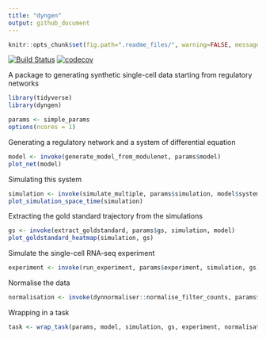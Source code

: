 ```yaml
---
title: "dyngen"
output: github_document
---
```


```r
knitr::opts_chunk$set(fig.path=".readme_files/", warning=FALSE, message=FALSE, error=FALSE, echo = TRUE)
```

[![Build Status](https://travis-ci.com/Zouter/dyngen.svg?token=pzNqJjk3yapU1Hk7sDg8&branch=master)](https://travis-ci.com/Zouter/dyngen) [![codecov](https://codecov.io/gh/Zouter/dyngen/branch/master/graph/badge.svg?token=IGVryyPFpI)](https://codecov.io/gh/Zouter/dyngen)

A package to generating synthetic single-cell data starting from regulatory networks

```r
library(tidyverse)
library(dyngen)

params <- simple_params
options(ncores = 1)
```

Generating a regulatory network and a system of differential equation
```r
model <- invoke(generate_model_from_modulenet, params$model)
plot_net(model)
```

Simulating this system 
```r
simulation <- invoke(simulate_multiple, params$simulation, model$system)
plot_simulation_space_time(simulation)
```

Extracting the gold standard trajectory from the simulations
```r
gs <- invoke(extract_goldstandard, params$gs, simulation, model)
plot_goldstandard_heatmap(simulation, gs)
```

Simulate the single-cell RNA-seq experiment
```r
experiment <- invoke(run_experiment, params$experiment, simulation, gs)
```

Normalise the data
```r
normalisation <- invoke(dynnormaliser::normalise_filter_counts, params$normalisation, experiment$counts)
```

Wrapping in a task
```r
task <- wrap_task(params, model, simulation, gs, experiment, normalisation)
```